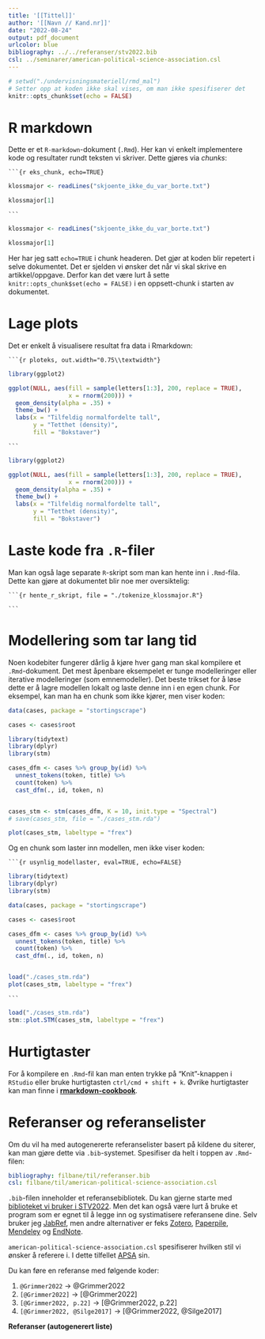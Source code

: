 ```yaml
---
title: '[[Tittel]]'
author: '[[Navn // Kand.nr]]'
date: "2022-08-24"
output: pdf_document
urlcolor: blue
bibliography: ../../referanser/stv2022.bib
csl: ../seminarer/american-political-science-association.csl
---
```


```r

# setwd("./undervisningsmateriell/rmd_mal")
# Setter opp at koden ikke skal vises, om man ikke spesifiserer det
knitr::opts_chunk$set(echo = FALSE)
```

# R markdown

Dette er et `R-markdown`-dokument (`.Rmd`). Her kan vi enkelt implementere kode og resultater rundt teksten vi skriver. Dette gjøres via *chunks*:

` ```{r eks_chunk, echo=TRUE} `
```r
klossmajor <- readLines("skjoente_ikke_du_var_borte.txt")

klossmajor[1]
```
` ``` `

```r

klossmajor <- readLines("skjoente_ikke_du_var_borte.txt")

klossmajor[1]

```

Her har jeg satt `echo=TRUE` i chunk headeren. Det gjør at koden blir repetert i selve dokumentet. Det er sjelden vi ønsker det når vi skal skrive en artikkel/oppgave. Derfor kan det være lurt å sette `knitr::opts_chunk$set(echo = FALSE)` i en oppsett-chunk i starten av dokumentet.

# Lage plots

Det er enkelt å visualisere resultat fra data i Rmarkdown:

` ```{r ploteks, out.width="0.75\\textwidth"} `
```r
library(ggplot2)

ggplot(NULL, aes(fill = sample(letters[1:3], 200, replace = TRUE), 
                 x = rnorm(200))) +
  geom_density(alpha = .35) +
  theme_bw() +
  labs(x = "Tilfeldig normalfordelte tall",
       y = "Tetthet (density)",
       fill = "Bokstaver")
```
` ``` `
```r
library(ggplot2)

ggplot(NULL, aes(fill = sample(letters[1:3], 200, replace = TRUE), 
                 x = rnorm(200))) +
  geom_density(alpha = .35) +
  theme_bw() +
  labs(x = "Tilfeldig normalfordelte tall",
       y = "Tetthet (density)",
       fill = "Bokstaver")

```
# Laste kode fra `.R`-filer

Man kan også lage separate `R`-skript som man kan hente inn i `.Rmd`-fila. Dette kan gjøre at dokumentet blir noe mer oversiktelig:

` ```{r hente_r_skript, file = "./tokenize_klossmajor.R"} `


` ``` `


# Modellering som tar lang tid

Noen kodebiter fungerer dårlig å kjøre hver gang man skal kompilere et `.Rmd`-dokument. Det mest åpenbare eksempelet er tunge modelleringer eller iterative modelleringer (som emnemodeller). Det beste trikset for å løse dette er å lagre modellen lokalt og laste denne inn i en egen chunk. For eksempel, kan man ha en chunk som ikke kjører, men viser koden:

```r

data(cases, package = "stortingscrape")

cases <- cases$root

library(tidytext)
library(dplyr)
library(stm)

cases_dfm <- cases %>% group_by(id) %>% 
  unnest_tokens(token, title) %>% 
  count(token) %>% 
  cast_dfm(., id, token, n)


cases_stm <- stm(cases_dfm, K = 10, init.type = "Spectral")
# save(cases_stm, file = "./cases_stm.rda")

plot(cases_stm, labeltype = "frex")  

```


Og en chunk som laster inn modellen, men ikke viser koden:

` ```{r usynlig_modellaster, eval=TRUE, echo=FALSE} `

```r 
library(tidytext)
library(dplyr)
library(stm)

data(cases, package = "stortingscrape")

cases <- cases$root

cases_dfm <- cases %>% group_by(id) %>% 
  unnest_tokens(token, title) %>% 
  count(token) %>% 
  cast_dfm(., id, token, n)


load("./cases_stm.rda")
plot(cases_stm, labeltype = "frex")  

```
` ``` `

```r
load("./cases_stm.rda")
stm::plot.STM(cases_stm, labeltype = "frex")
```

# Hurtigtaster

For å kompilere en `.Rmd`-fil kan man enten trykke på "Knit"-knappen i `RStudio` eller bruke hurtigtasten `ctrl/cmd + shift + k`. Øvrike hurtigtaster kan man finne i [__rmarkdown-cookbook__](https://bookdown.org/yihui/rmarkdown-cookbook/rstudio-shortcuts.html).


# Referanser og referanselister

Om du vil ha med autogenererte referanselister basert på kildene du siterer, kan man gjøre dette via `.bib`-systemet. Spesifiser da helt i toppen av `.Rmd`-filen:

```yml
bibliography: filbane/til/referanser.bib
csl: filbane/til/american-political-science-association.csl
```

`.bib`-filen inneholder et referansebibliotek. Du kan gjerne starte med [biblioteket vi bruker i STV2022](https://raw.githubusercontent.com/martigso/stv2022/master/referanser/stv2022.bib). Men det kan også være lurt å bruke et program som er egnet til å legge inn og systimatisere referansene dine. Selv bruker jeg [JabRef](https://www.jabref.org/), men andre alternativer er feks [Zotero](https://www.zotero.org/), [Paperpile](https://paperpile.com/), [Mendeley](https://www.mendeley.com/) og [EndNote](https://endnote.com/).

`american-political-science-association.csl` spesifiserer hvilken stil vi ønsker å referere i. I dette tilfellet [APSA](https://github.com/citation-style-language/styles/blob/master/american-political-science-association.csl) sin.


Du kan føre en referanse med følgende koder:

1. `@Grimmer2022` $\rightarrow$ @Grimmer2022
2. `[@Grimmer2022]` $\rightarrow$ [@Grimmer2022]
3. `[@Grimmer2022, p.22]` $\rightarrow$ [@Grimmer2022, p.22]
3. `[@Grimmer2022, @Silge2017]` $\rightarrow$ [@Grimmer2022, @Silge2017]

\bigskip

**Referanser (autogenerert liste)**
